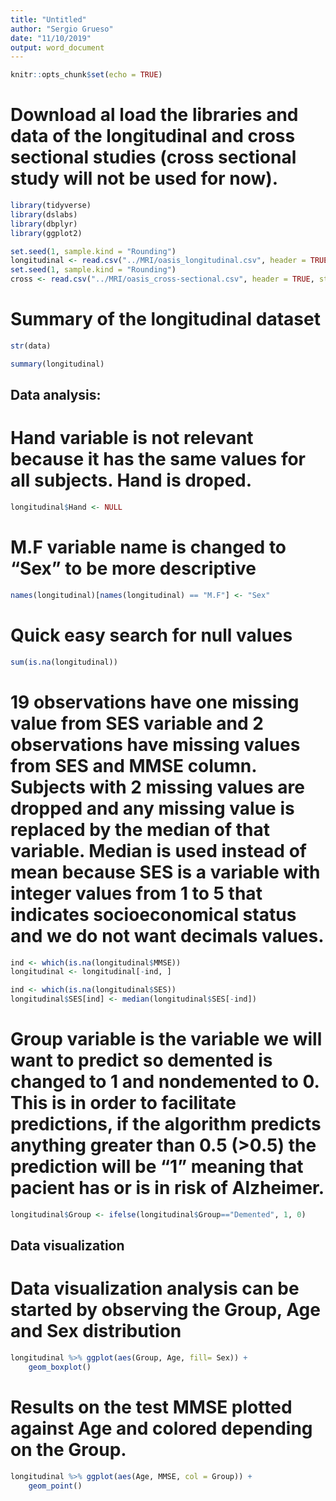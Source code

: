 ```yaml
---
title: "Untitled"
author: "Sergio Grueso"
date: "11/10/2019"
output: word_document
---
```


```r
knitr::opts_chunk$set(echo = TRUE)
```


# 

# Download al load the libraries and data of the longitudinal and cross sectional studies (cross sectional study will not be used for now).

```r
library(tidyverse)
library(dslabs)
library(dbplyr)
library(ggplot2)

set.seed(1, sample.kind = "Rounding")
longitudinal <- read.csv("../MRI/oasis_longitudinal.csv", header = TRUE, stringsAsFactors = FALSE)
set.seed(1, sample.kind = "Rounding")
cross <- read.csv("../MRI/oasis_cross-sectional.csv", header = TRUE, stringsAsFactors = FALSE)
```


# Summary of the longitudinal dataset

```r
str(data)

summary(longitudinal)
```


## Data analysis:

# Hand variable is not relevant because it has the same values for all subjects. Hand is droped.


```r
longitudinal$Hand <- NULL
```

# M.F variable name is changed to "Sex" to be more descriptive


```r
names(longitudinal)[names(longitudinal) == "M.F"] <- "Sex"
```


# Quick easy search for null values

```r
sum(is.na(longitudinal))
```

# 19 observations have one missing value from SES variable and 2 observations have missing values from SES and MMSE column. Subjects with 2 missing values are dropped and any missing value is replaced by the median of that variable. Median is used instead of mean because SES is a variable with integer values from 1 to 5 that indicates socioeconomical status and we do not want decimals values.

```r
ind <- which(is.na(longitudinal$MMSE))
longitudinal <- longitudinal[-ind, ]

ind <- which(is.na(longitudinal$SES))
longitudinal$SES[ind] <- median(longitudinal$SES[-ind])
```

# Group variable is the variable we will want to predict so demented is changed to 1 and nondemented to 0. This is in order to facilitate predictions, if the algorithm predicts anything greater than 0.5 (>0.5) the prediction will be "1" meaning that pacient has or is in risk of Alzheimer.

```r
longitudinal$Group <- ifelse(longitudinal$Group=="Demented", 1, 0)
```


## Data visualization
# Data visualization analysis can be started by observing the Group, Age and Sex distribution

```r
longitudinal %>% ggplot(aes(Group, Age, fill= Sex)) +
    geom_boxplot()
```

# Results on the test MMSE plotted against Age and colored depending on the Group.

```r
longitudinal %>% ggplot(aes(Age, MMSE, col = Group)) +
    geom_point()
```

#
































































































